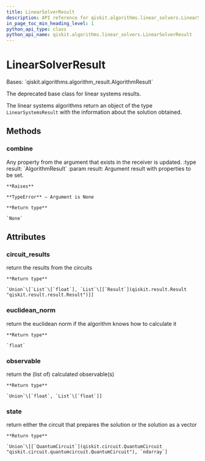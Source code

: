 ```yaml
---
title: LinearSolverResult
description: API reference for qiskit.algorithms.linear_solvers.LinearSolverResult
in_page_toc_min_heading_level: 1
python_api_type: class
python_api_name: qiskit.algorithms.linear_solvers.LinearSolverResult
---
```


# LinearSolverResult

<Class id="qiskit.algorithms.linear_solvers.LinearSolverResult" isDedicatedPage={true} github="https://github.com/qiskit/qiskit/tree/stable/0.22/qiskit/algorithms/linear_solvers/linear_solver.py" signature="LinearSolverResult">
  Bases: `qiskit.algorithms.algorithm_result.AlgorithmResult`

  The deprecated base class for linear systems results.

  The linear systems algorithms return an object of the type `LinearSystemsResult` with the information about the solution obtained.

  ## Methods

  ### combine

  <Function id="qiskit.algorithms.linear_solvers.LinearSolverResult.combine" name="combine" signature="LinearSolverResult.combine(result)">
    Any property from the argument that exists in the receiver is updated. :type result: `AlgorithmResult` :param result: Argument result with properties to be set.

    **Raises**

    **TypeError** – Argument is None

    **Return type**

    `None`
  </Function>

  ## Attributes

  ### circuit\_results

  <Attribute id="qiskit.algorithms.linear_solvers.LinearSolverResult.circuit_results" name="circuit_results">
    return the results from the circuits

    **Return type**

    `Union`\[`List`\[`float`], `List`\[[`Result`](qiskit.result.Result "qiskit.result.result.Result")]]
  </Attribute>

  ### euclidean\_norm

  <Attribute id="qiskit.algorithms.linear_solvers.LinearSolverResult.euclidean_norm" name="euclidean_norm">
    return the euclidean norm if the algorithm knows how to calculate it

    **Return type**

    `float`
  </Attribute>

  ### observable

  <Attribute id="qiskit.algorithms.linear_solvers.LinearSolverResult.observable" name="observable">
    return the (list of) calculated observable(s)

    **Return type**

    `Union`\[`float`, `List`\[`float`]]
  </Attribute>

  ### state

  <Attribute id="qiskit.algorithms.linear_solvers.LinearSolverResult.state" name="state">
    return either the circuit that prepares the solution or the solution as a vector

    **Return type**

    `Union`\[[`QuantumCircuit`](qiskit.circuit.QuantumCircuit "qiskit.circuit.quantumcircuit.QuantumCircuit"), `ndarray`]
  </Attribute>
</Class>

